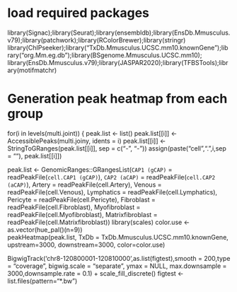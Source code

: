 # load required packages
library(Signac);library(Seurat);library(ensembldb);library(EnsDb.Mmusculus.v79);library(patchwork);library(RColorBrewer);library(stringr)
library(ChIPseeker);library("TxDb.Mmusculus.UCSC.mm10.knownGene");library("org.Mm.eg.db");library(BSgenome.Mmusculus.UCSC.mm10);
library(EnsDb.Mmusculus.v79);library(JASPAR2020);library(TFBSTools);library(motifmatchr)


# Generation peak heatmap from each group

for(i in levels(multi.joint)) {
  peak.list <- list()
  peak.list[[i]] <- AccessiblePeaks(multi.joiny, idents = i)
  peak.list[[i]] <- StringToGRanges(peak.list[[i]], sep = c("-", "-"))
  assign(paste("cell",".",i,sep = ""), peak.list[[i]])
  
  peak.list <- GenomicRanges::GRangesList(`CAP1 (gCAP)` = readPeakFile(`cell.CAP1 (gCAP)`),
                                        `CAP2 (aCAP)` = readPeakFile(`cell.CAP2 (aCAP)`),
                                        Artery = readPeakFile(cell.Artery),
                                        Venous = readPeakFile(cell.Venous),
                                        Lymphatics = readPeakFile(cell.Lymphatics),
                                        Pericyte = readPeakFile(cell.Pericyte),
                                        Fibroblast = readPeakFile(cell.Fibroblast),
                                        Myofibroblast = readPeakFile(cell.Myofibroblast),
                                        Matrixfibroblast = readPeakFile(cell.Matrixfibroblast))
library(scales)
color.use <- as.vector(hue_pal()(n=9))                                     
peakHeatmap(peak.list, TxDb = TxDb.Mmusculus.UCSC.mm10.knownGene, upstream=3000, downstream=3000, color=color.use)   







BigwigTrack('chr8-120800001-120810000',as.list(figtest),smooth = 200,type = "coverage", bigwig.scale = "separate", ymax = NULL, max.downsample = 3000,downsample.rate = 0.1) + scale_fill_discrete()
figtest <- list.files(pattern="*.bw")

